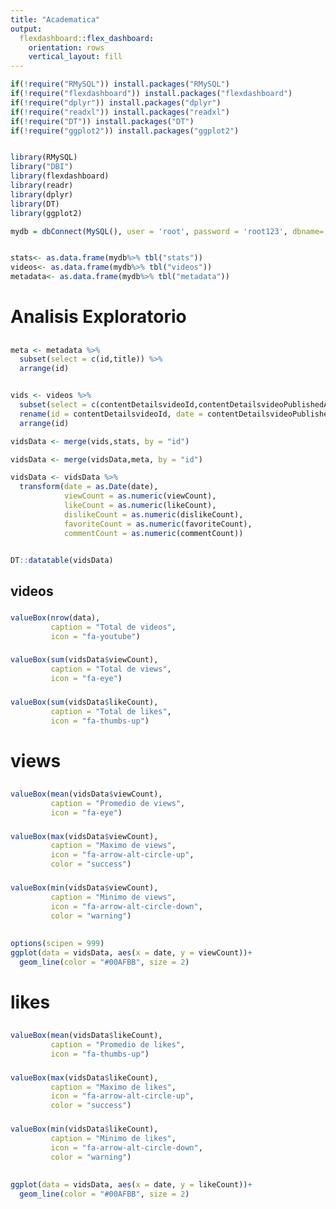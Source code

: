 ```yaml
---
title: "Academatica"
output: 
  flexdashboard::flex_dashboard:
    orientation: rows
    vertical_layout: fill
--- 
```



```r
if(!require("RMySQL")) install.packages("RMySQL")
if(!require("flexdashboard")) install.packages("flexdashboard")
if(!require("dplyr")) install.packages("dplyr")
if(!require("readxl")) install.packages("readxl")
if(!require("DT")) install.packages("DT")
if(!require("ggplot2")) install.packages("ggplot2")


library(RMySQL)
library("DBI")
library(flexdashboard)
library(readr)
library(dplyr)
library(DT)
library(ggplot2)
```


```r
mydb = dbConnect(MySQL(), user = 'root', password = 'root123', dbname='academatica_db', host = '192.168.144.2')


stats<- as.data.frame(mydb%>% tbl("stats"))
videos<- as.data.frame(mydb%>% tbl("videos"))
metadata<- as.data.frame(mydb%>% tbl("metadata"))
```

# Analisis Exploratorio


##
```r
meta <- metadata %>% 
  subset(select = c(id,title)) %>% 
  arrange(id)


vids <- videos %>% 
  subset(select = c(contentDetailsvideoId,contentDetailsvideoPublishedAt)) %>%
  rename(id = contentDetailsvideoId, date = contentDetailsvideoPublishedAt) %>% 
  arrange(id)

vidsData <- merge(vids,stats, by = "id")

vidsData <- merge(vidsData,meta, by = "id")

vidsData <- vidsData %>% 
  transform(date = as.Date(date),
            viewCount = as.numeric(viewCount),
            likeCount = as.numeric(likeCount),
            dislikeCount = as.numeric(dislikeCount),
            favoriteCount = as.numeric(favoriteCount),
            commentCount = as.numeric(commentCount))


DT::datatable(vidsData)
```


## videos

###

```r
valueBox(nrow(data), 
         caption = "Total de videos",
         icon = "fa-youtube")
```


###

```r
valueBox(sum(vidsData$viewCount), 
         caption = "Total de views",
         icon = "fa-eye")
```

###

```r
valueBox(sum(vidsData$likeCount),
         caption = "Total de likes",
         icon = "fa-thumbs-up")
```


# views

##

###

```r
valueBox(mean(vidsData$viewCount), 
         caption = "Promedio de views",
         icon = "fa-eye")
```


###

```r
valueBox(max(vidsData$viewCount), 
         caption = "Maximo de views",
         icon = "fa-arrow-alt-circle-up",
         color = "success")
```

###

```r
valueBox(min(vidsData$viewCount), 
         caption = "Minimo de views",
         icon = "fa-arrow-alt-circle-down",
         color = "warning")
```


##

```r
options(scipen = 999)
ggplot(data = vidsData, aes(x = date, y = viewCount))+
  geom_line(color = "#00AFBB", size = 2)
```


# likes

##

###

```r
valueBox(mean(vidsData$likeCount),
         caption = "Promedio de likes",
         icon = "fa-thumbs-up")
```

###

```r
valueBox(max(vidsData$likeCount), 
         caption = "Maximo de likes",
         icon = "fa-arrow-alt-circle-up",
         color = "success")
```

###

```r
valueBox(min(vidsData$likeCount), 
         caption = "Minimo de likes",
         icon = "fa-arrow-alt-circle-down",
         color = "warning")
```

##

```r
ggplot(data = vidsData, aes(x = date, y = likeCount))+
  geom_line(color = "#00AFBB", size = 2)
```














